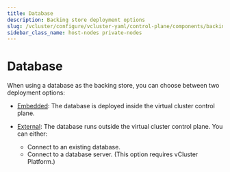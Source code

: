 ```yaml
---
title: Database
description: Backing store deployment options
slug: /vcluster/configure/vcluster-yaml/control-plane/components/backing-store/database
sidebar_class_name: host-nodes private-nodes 
---
```




<TenancySupport hostNodes="true" privateNodes="true"/>

# Database

When using a database as the backing store, you can choose between two deployment options:

- [Embedded](/vcluster/next/configure/vcluster-yaml/control-plane/components/backing-store/database/sqlite): The database is deployed inside the virtual cluster control plane.

- [External](/vcluster/next/configure/vcluster-yaml/control-plane/components/backing-store/database/external): The database runs outside the virtual cluster control plane. You can either:
  - Connect to an existing database.
  - Connect to a database server. (This option requires vCluster Platform.)

<br />
<br />

<DocCardList />